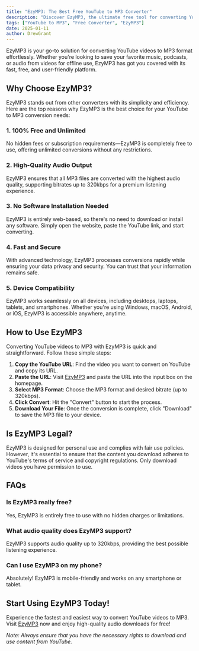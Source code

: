 ```yaml
---
title: "EzyMP3: The Best Free YouTube to MP3 Converter"
description: "Discover EzyMP3, the ultimate free tool for converting YouTube videos to high-quality MP3 files quickly and easily."
tags: ["YouTube to MP3", "Free Converter", "EzyMP3"]
date: 2025-01-11
author: DrewGrant
---
```


EzyMP3 is your go-to solution for converting YouTube videos to MP3 format effortlessly. Whether you're looking to save your favorite music, podcasts, or audio from videos for offline use, EzyMP3 has got you covered with its fast, free, and user-friendly platform.

## Why Choose EzyMP3?

EzyMP3 stands out from other converters with its simplicity and efficiency. Here are the top reasons why EzyMP3 is the best choice for your YouTube to MP3 conversion needs:

### 1. 100% Free and Unlimited
No hidden fees or subscription requirements—EzyMP3 is completely free to use, offering unlimited conversions without any restrictions.

### 2. High-Quality Audio Output
EzyMP3 ensures that all MP3 files are converted with the highest audio quality, supporting bitrates up to 320kbps for a premium listening experience.

### 3. No Software Installation Needed
EzyMP3 is entirely web-based, so there's no need to download or install any software. Simply open the website, paste the YouTube link, and start converting.

### 4. Fast and Secure
With advanced technology, EzyMP3 processes conversions rapidly while ensuring your data privacy and security. You can trust that your information remains safe.

### 5. Device Compatibility
EzyMP3 works seamlessly on all devices, including desktops, laptops, tablets, and smartphones. Whether you're using Windows, macOS, Android, or iOS, EzyMP3 is accessible anywhere, anytime.

## How to Use EzyMP3

Converting YouTube videos to MP3 with EzyMP3 is quick and straightforward. Follow these simple steps:

1. **Copy the YouTube URL**: Find the video you want to convert on YouTube and copy its URL.
2. **Paste the URL**: Visit [EzyMP3](https://ezymp3.cc) and paste the URL into the input box on the homepage.
3. **Select MP3 Format**: Choose the MP3 format and desired bitrate (up to 320kbps).
4. **Click Convert**: Hit the "Convert" button to start the process.
5. **Download Your File**: Once the conversion is complete, click "Download" to save the MP3 file to your device.

## Is EzyMP3 Legal?

EzyMP3 is designed for personal use and complies with fair use policies. However, it's essential to ensure that the content you download adheres to YouTube's terms of service and copyright regulations. Only download videos you have permission to use.

## FAQs

### Is EzyMP3 really free?
Yes, EzyMP3 is entirely free to use with no hidden charges or limitations.

### What audio quality does EzyMP3 support?
EzyMP3 supports audio quality up to 320kbps, providing the best possible listening experience.

### Can I use EzyMP3 on my phone?
Absolutely! EzyMP3 is mobile-friendly and works on any smartphone or tablet.

## Start Using EzyMP3 Today!

Experience the fastest and easiest way to convert YouTube videos to MP3. Visit [EzyMP3](https://ezymp3.cc) now and enjoy high-quality audio downloads for free!

*Note: Always ensure that you have the necessary rights to download and use content from YouTube.*
